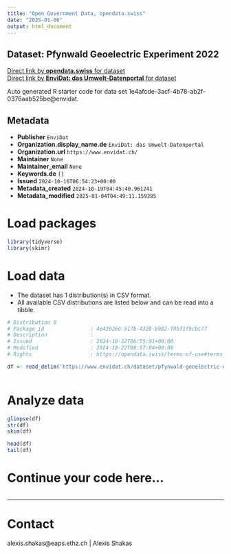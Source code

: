 ```yaml
---
title: "Open Government Data, opendata.swiss"
date: "2025-01-06"
output: html_document
---
```


## Dataset: Pfynwald Geoelectric Experiment 2022



[Direct link by **opendata.swiss** for dataset](https://opendata.swiss/de/dataset/pfynwald-geoelectric-experiment-2022)<br>
[Direct link by **EnviDat: das Umwelt-Datenportal** for dataset](https://www.envidat.ch/#/metadata/pfynwald-geoelectric-experiment-2022)

Auto generated R starter code for data set 1e4afcde-3acf-4b78-ab2f-0376aab525be@envidat.

## Metadata

- **Publisher** `EnviDat`
- **Organization.display_name.de** `EnviDat: das Umwelt-Datenportal`
- **Organization.url** `https://www.envidat.ch/`
- **Maintainer** `None`
- **Maintainer_email** `None`
- **Keywords.de** `[]`
- **Issued** `2024-10-16T06:54:23+00:00`
- **Metadata_created** `2024-10-19T04:45:40.961241`
- **Metadata_modified** `2025-01-04T04:49:11.159285`


# Load packages

```r

library(tidyverse)
library(skimr)

```

# Load data

-   The dataset has 1 distribution(s) in CSV format.
-   All available CSV distributions are listed below and can be read into a tibble.

```r

# Distribution 0
# Package_id               : 4e43926e-517b-4328-b982-f9bf1f9cbc77
# Description              : 
# Issued                   : 2024-10-22T06:55:01+00:00
# Modified                 : 2024-10-22T08:57:04+00:00
# Rights                   : https://opendata.swiss/terms-of-use#terms_open

df <- read_delim('https://www.envidat.ch/dataset/pfynwald-geoelectric-experiment-2022/resource/e0f3f914-7db4-4536-a47f-ee8b878b5ad1')



```

# Analyze data

```r

glimpse(df)
str(df)
skim(df)

head(df)
tail(df)

```

# Continue your code here...

```r

```

------------------------------------------------------------------------

# Contact

alexis.shakas@eaps.ethz.ch | Alexis Shakas
